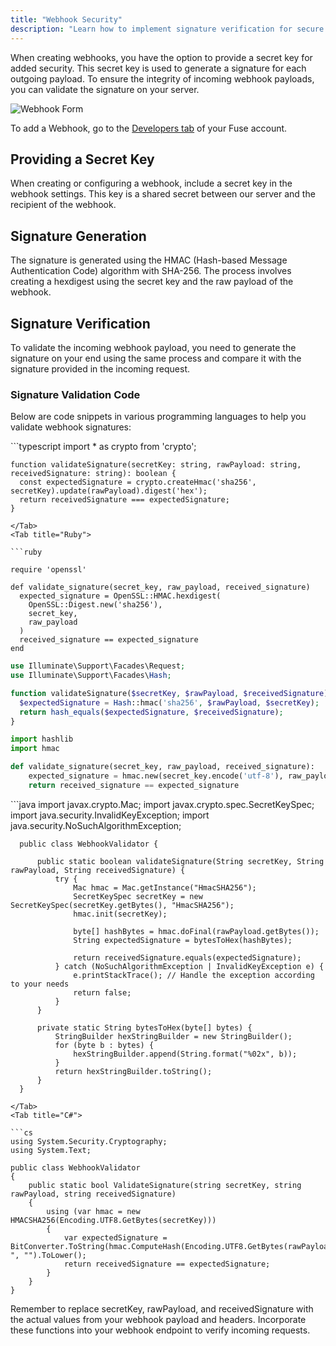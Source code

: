 ```yaml
---
title: "Webhook Security"
description: "Learn how to implement signature verification for secure communication with webhooks"
---
```


When creating webhooks, you have the option to provide a secret key for added security. This secret key is used to generate a signature for each outgoing payload. To ensure the integrity of incoming webhook payloads, you can validate the signature on your server.

![Webhook Form](../images/accessing-data/webhooks-form.png)

To add a Webhook, go to the [Developers tab](https://fuse.flatirons.com/account/developers) of your Fuse account.

## Providing a Secret Key

When creating or configuring a webhook, include a secret key in the webhook settings. This key is a shared secret between our server and the recipient of the webhook.

## Signature Generation

The signature is generated using the HMAC (Hash-based Message Authentication Code) algorithm with SHA-256. The process involves creating a hexdigest using the secret key and the raw payload of the webhook.

## Signature Verification

To validate the incoming webhook payload, you need to generate the signature on your end using the same process and compare it with the signature provided in the incoming request.

### Signature Validation Code

Below are code snippets in various programming languages to help you validate webhook signatures:

<Tabs>

  <Tab title="Node.js (Nest.js / Express.js)">
  ```typescript
    import * as crypto from 'crypto';

    function validateSignature(secretKey: string, rawPayload: string, receivedSignature: string): boolean {
      const expectedSignature = crypto.createHmac('sha256', secretKey).update(rawPayload).digest('hex');
      return receivedSignature === expectedSignature;
    }

  ```
  </Tab>
  <Tab title="Ruby">

  ```ruby

  require 'openssl'

  def validate_signature(secret_key, raw_payload, received_signature)
    expected_signature = OpenSSL::HMAC.hexdigest(
      OpenSSL::Digest.new('sha256'),
      secret_key,
      raw_payload
    )
    received_signature == expected_signature
  end

  ```
  </Tab>
  <Tab title="PHP (Laravel)">

  ```php
  use Illuminate\Support\Facades\Request;
  use Illuminate\Support\Facades\Hash;

  function validateSignature($secretKey, $rawPayload, $receivedSignature) {
    $expectedSignature = Hash::hmac('sha256', $rawPayload, $secretKey);
    return hash_equals($expectedSignature, $receivedSignature);
  }

  ```
  </Tab>
  <Tab title="Python">

  ```python
  import hashlib
  import hmac

  def validate_signature(secret_key, raw_payload, received_signature):
      expected_signature = hmac.new(secret_key.encode('utf-8'), raw_payload.encode('utf-8'), hashlib.sha256).hexdigest()
      return received_signature == expected_signature

  ```
  </Tab>
  <Tab title="Java (Spring boot)">
  ```java
      import javax.crypto.Mac;
      import javax.crypto.spec.SecretKeySpec;
      import java.security.InvalidKeyException;
      import java.security.NoSuchAlgorithmException;

      public class WebhookValidator {

          public static boolean validateSignature(String secretKey, String rawPayload, String receivedSignature) {
              try {
                  Mac hmac = Mac.getInstance("HmacSHA256");
                  SecretKeySpec secretKey = new SecretKeySpec(secretKey.getBytes(), "HmacSHA256");
                  hmac.init(secretKey);

                  byte[] hashBytes = hmac.doFinal(rawPayload.getBytes());
                  String expectedSignature = bytesToHex(hashBytes);

                  return receivedSignature.equals(expectedSignature);
              } catch (NoSuchAlgorithmException | InvalidKeyException e) {
                  e.printStackTrace(); // Handle the exception according to your needs
                  return false;
              }
          }

          private static String bytesToHex(byte[] bytes) {
              StringBuilder hexStringBuilder = new StringBuilder();
              for (byte b : bytes) {
                  hexStringBuilder.append(String.format("%02x", b));
              }
              return hexStringBuilder.toString();
          }
      }
  ```
  </Tab>
  <Tab title="C#">

  ```cs
  using System.Security.Cryptography;
  using System.Text;

  public class WebhookValidator
  {
      public static bool ValidateSignature(string secretKey, string rawPayload, string receivedSignature)
      {
          using (var hmac = new HMACSHA256(Encoding.UTF8.GetBytes(secretKey)))
          {
              var expectedSignature = BitConverter.ToString(hmac.ComputeHash(Encoding.UTF8.GetBytes(rawPayload))).Replace("-", "").ToLower();
              return receivedSignature == expectedSignature;
          }
      }
  }

  ```
  </Tab>
</Tabs>

Remember to replace secretKey, rawPayload, and receivedSignature with the actual values from your webhook payload and headers. Incorporate these functions into your webhook endpoint to verify incoming requests.

